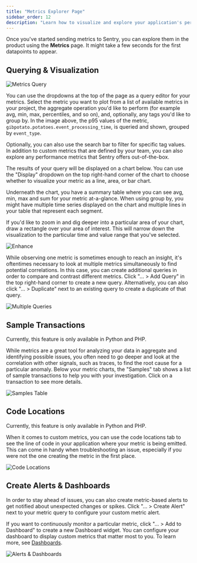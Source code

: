 ```yaml
---
title: "Metrics Explorer Page"
sidebar_order: 12
description: "Learn how to visualize and explore your application's performance metrics together with custom metrics you send to Sentry, by using the Metrics page."
---
```


<Include name="feature-stage-alpha-metrics.mdx" />

Once you've started sending metrics to Sentry, you can explore them in the product using the **Metrics** page. It might take a few seconds for the first datapoints to appear.

## Querying & Visualization

![Metrics Query](metrics-explorer-query.png)

You can use the dropdowns at the top of the page as a query editor for your metrics. Select the metric you want to plot from a list of available metrics in your project, the aggregate operation you'd like to perform (for example avg, min, max, percentiles, and so on), and, optionally, any tags you'd like to group by. In the image above, the p95 values of the metric, `gibpotato.potatoes.event_processing_time`, is queried and shown, grouped by `event_type`. 

Optionally, you can also use the search bar to filter for specific tag values. In addition to custom metrics that are defined by your team, you can also explore any performance metrics that Sentry offers out-of-the-box.

The results of your query will be displayed on a chart below. You can use the "Display" dropdown on the top right-hand corner of the chart to choose whether to visualize your metric as a line, area, or bar chart.

Underneath the chart, you have a summary table where you can see avg, min, max and sum for your metric at-a-glance. When using group by, you might have multiple time series displayed on the chart and multiple lines in your table that represent each segment.

If you'd like to zoom in and dig deeper into a particular area of your chart, draw a rectangle over your area of interest. This will narrow down the visualization to the particular time and value range that you've selected.

![Enhance](enhance.png)

While observing one metric is sometimes enough to reach an insight, it's oftentimes necessary to look at multiple metrics simultaneously to find potential correlations. In this case, you can create additional queries in order to compare and contrast different metrics. Click "... > Add Query" in the top right-hand corner to create a new query. Alternatively, you can also click "... > Duplicate" next to an existing query to create a duplicate of that query.

![Multiple Queries](multiple-queries-2.png)

## Sample Transactions

<Note>

Currently, this feature is only available in Python and PHP.

</Note>

While metrics are a great tool for analyzing your data in aggregate and identifying possible issues, you often need to go deeper and look at the correlation with other signals, such as traces, to find the root cause for a particular anomaly. Below your metric charts, the "Samples" tab shows a list of sample transactions to help you with your investigation. Click on a transaction to see more details.

![Samples Table](samples-table.png)

## Code Locations

<Note>

Currently, this feature is only available in Python and PHP.

</Note>

When it comes to custom metrics, you can use the code locations tab to see the line of code in your application where your metric is being emitted. This can come in handy when troubleshooting an issue, especially if you were not the one creating the metric in the first place.

![Code Locations](code-locations.png)

## Create Alerts & Dashboards

In order to stay ahead of issues, you can also create metric-based alerts to get notified about unexpected changes or spikes. Click "... > Create Alert" next to your metric query to configure your custom metric alert.

If you want to continuously monitor a particular metric, click "... > Add to Dashboard" to create a new Dashboard widget. You can configure your dashboard to display custom metrics that matter most to you. To learn more, see [Dashboards](/product/dashboards/).

![Alerts & Dashboards](alerts-dashboards.png)
